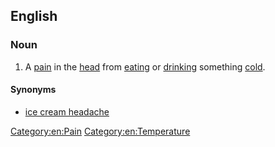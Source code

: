 ==English==
{{wikipedia|Ice-cream headache|brain freeze}}

===Noun===
{{en-noun|head=[[brain]] [[freeze]]|-|s}}

# {{informal}} A [[pain]] in the [[head]] from [[eating]] or [[drinking]] something [[cold]].

====Synonyms====
* [[ice cream headache]]
[[Category:en:Pain]]
[[Category:en:Temperature]]